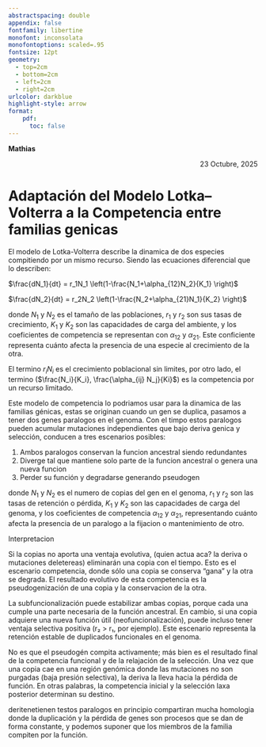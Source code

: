 ```yaml
---
abstractspacing: double
appendix: false
fontfamily: libertine
monofont: inconsolata
monofontoptions: scaled=.95
fontsize: 12pt
geometry: 
  - top=2cm
  - bottom=2cm
  - left=2cm
  - right=2cm
urlcolor: darkblue
highlight-style: arrow
format: 
    pdf:
      toc: false
---
```


<div style="text-align: left;">
**Mathias**
</div>
<div style="text-align: right;">
23 Octubre, 2025
</div>

# Adaptación del Modelo Lotka–Volterra a la Competencia entre familias genicas

El modelo de Lotka-Volterra describe la dinamica de dos especies compitiendo por un mismo recurso. Siendo las ecuaciones diferencial que lo describen:

$\frac{dN_1}{dt} = r_1N_1 \left(1-\frac{N_1+\alpha_{12}N_2}{K_1} \right)$

$\frac{dN_2}{dt} = r_2N_2 \left(1-\frac{N_2+\alpha_{21}N_1}{K_2} \right)$

donde $N_1$ y $N_2$ es el tamaño de las poblaciones, $r_1$ y $r_2$ son sus tasas de crecimiento, $K_1$ y $K_2$ son las capacidades de carga del ambiente, y los coeficientes de competencia se representan con $\alpha_{12}$ y $\alpha_{21}$. Este conficiente representa cuánto afecta la presencia de una especie al crecimiento de la otra.

El termino $r_i N_i$ es el crecimiento poblacional sin limites, por otro lado, el termino ($\frac{N_i}{K_i}, \frac{\alpha_{ij} N_j}{Ki}$) es la competencia por un recurso limitado.

Este modelo de competencia lo podriamos usar para la dinamica de las familias génicas, estas se originan cuando un gen se duplica, pasamos a tener dos genes paralogos en el genoma. Con el timpo estos paralogos pueden acumular mutaciones independientes que bajo deriva genica y selección, conducen a tres escenarios posibles:

1. Ambos paralogos conservan la funcion ancestral siendo redundantes
2. Diverge tal que mantiene solo parte de la funcion ancestral o genera una nueva funcion
3. Perder su función y degradarse generando pseudogen

donde $N_1$ y $N_2$ es el numero de copias del gen en el genoma, $r_1$ y $r_2$ son las tasas de retención o pérdida, $K_1$ y $K_2$ son las capacidades de carga del genoma, y los coeficientes de competencia $\alpha_{12}$ y $\alpha_{21}$, representando cuánto afecta la presencia de un paralogo a la fijacion o mantenimiento de otro.

Interpretacion

Si la copias no aporta una ventaja evolutiva, (quien actua aca? la deriva o mutaciones deletereas) eliminarán una copia con el tiempo. Esto es el escenario competencia, donde sólo una copia se conserva "gana" y la otra se degrada. El resultado evolutivo de esta competencia es la pseudogenización de una copia y la conservacion de la otra.

La subfuncionalización puede estabilizar ambas copias, porque cada una cumple una parte necesaria de la función ancestral.
En cambio, si una copia adquiere una nueva función útil (neofuncionalización), puede incluso tener ventaja selectiva positiva (r₂ > r₁, por ejemplo).
Este escenario representa la retención estable de duplicados funcionales en el genoma.

No es que el pseudogén compita activamente; más bien es el resultado final de la competencia funcional y de la relajación de la selección.
Una vez que una copia cae en una región genómica donde las mutaciones no son purgadas (baja presión selectiva), la deriva la lleva hacia la pérdida de función.
En otras palabras, la competencia inicial y la selección laxa posterior determinan su destino.

deritenetienen testos paralogos en principio compartiran mucha homologia donde la duplicación y la pérdida de genes son procesos que se dan de forma constante, y podemos suponer que los miembros de la familia compiten por la función.